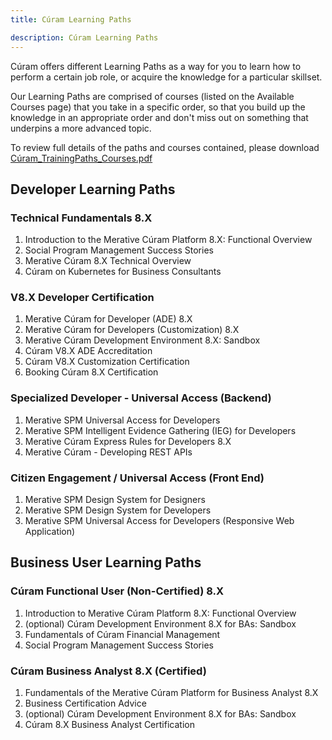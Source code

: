 ```yaml
---
title: Cúram Learning Paths

description: Cúram Learning Paths
---
```


Cúram offers different Learning Paths as a way for you to learn how to perform a certain job role, or acquire the knowledge for a particular skillset.

Our Learning Paths are comprised of courses (listed on the <Link to="/spm/education/training_courses">Available Courses</Link> page) that you take in a specific order, so that you build up the knowledge in an appropriate order and don't miss out on something that underpins a more advanced topic.

To review full details of the paths and courses contained, please download [Cúram_TrainingPaths_Courses.pdf](/pdf/education/Cúram_TrainingPaths_Courses.pdf)

## Developer Learning Paths ##

### Technical Fundamentals 8.X ###

1. <Link to="/spm/education/training_courses#cur087-introduction-to-the-merative-curam-platform-8.x:-functional-overview">Introduction to the Merative Cúram Platform 8.X: Functional Overview</Link>

2. <Link to="https://www.merative.com/curam">Social Program Management Success Stories</Link>

3. <Link to="/spm/education/training_courses#cur089-merative-curam-8.x-technical-overview">Merative Cúram 8.X Technical Overview</Link>

4. <Link to="/spm/education/training_courses#cur093-(dl41001g)-merative-spm-on-kubernetes-for-business-consultants">Cúram on Kubernetes for Business Consultants</Link>

### V8.X Developer Certification ###

1. <Link to="/spm/education/training_courses#cur090-merative-curam-for-developers-(ade)-8.x">Merative Cúram for Developer (ADE) 8.X</Link>

2. <Link to="/spm/education/training_courses#cur091-merative-curam-for-developers-(customization)-8.x">Merative Cúram for Developers (Customization) 8.X</Link>

3. <Link to="/spm/education/training_courses#cur092-merative-curam-development-environment-8.x-for-developers:-sandbox">Merative Cúram Development Environment 8.X: Sandbox</Link>

4. <Link to="/spm/education/ade_certification_v8">Cúram V8.X ADE Accreditation</Link>

5. <Link to="/spm/education/dev_certification_v8">Cúram V8.X Customization Certification</Link>

6. <Link to="/spm/education/booking_tests">Booking Cúram 8.X Certification</Link>

### Specialized Developer - Universal Access (Backend) ###

1. <Link to="/spm/education/training_courses#cur083-(9d83g)-ibm-universal-access-for-developers-(server-side)">Merative SPM Universal Access for Developers</Link>

2. <Link to="/spm/education/training_courses#cur082-(9d82g)-ibm-curam-spm-intelligent-evidence-gathering-(ieg)-for-developers-7.x">Merative SPM Intelligent Evidence Gathering (IEG) for Developers</Link>

3. <Link to="/spm/education/training_courses#cur099-merative-curam-express-rules-for-developers-v8.x">Merative Cúram Express Rules for Developers 8.X</Link>

4. <Link to="/spm/education/training_courses#cur068-(9d68g)-merative-curam-developing-rest-apis">Merative Cúram - Developing REST APIs</Link>

### Citizen Engagement / Universal Access (Front End) ###

1. <Link to="/spm/education/training_courses#cur079-(9d79g)-ibm-spm-design-system-for-designers">Merative SPM Design System for Designers</Link>

2. <Link to="/spm/education/training_courses#cur080-(9d80g)-ibm-spm-design-system-for-developers">Merative SPM Design System for Developers</Link>

3. <Link to="/spm/education/training_courses#cur081-(9d81g)-ibm-universal-access-for-developers-(responsive-web-application)">Merative SPM Universal Access for Developers (Responsive Web Application)</Link>

## Business User Learning Paths ##

### Cúram Functional User (Non-Certified) 8.X ###

1. <Link to="/spm/education/training_courses#cur087-introduction-to-the-merative-curam-platform-8.x:-functional-overview">Introduction to Merative Cúram Platform 8.X: Functional Overview</Link>

2. <Link to="/spm/education/training_courses#cur097-merative-curam-development-environment-8.x-for-bas:-sandbox">(optional) Cúram Development Environment 8.X for BAs: Sandbox</Link>

3. <Link to="/spm/education/training_courses#cur102-fundamentals-of-curam-financial-management">Fundamentals of Cúram Financial Management</Link>

4. <Link to="https://www.merative.com/curam">Social Program Management Success Stories</Link>

### Cúram Business Analyst 8.X (Certified) ###

1. <Link to="/spm/education/training_courses#cur088-fundamentals-of-the-merative-curam-platform-for-business-analysts-8.x">Fundamentals of the Merative Cúram Platform for Business Analyst 8.X</Link>

2. <Link to="/spm/education/ba_certification_v8">Business Certification Advice</Link>

3. <Link to="/spm/education/training_courses#cur097-merative-curam-development-environment-8.x-for-bas:-sandbox">(optional) Cúram Development Environment 8.X for BAs: Sandbox</Link>

4. <Link to="/spm/education/booking_tests">Cúram 8.X Business Analyst Certification</Link>